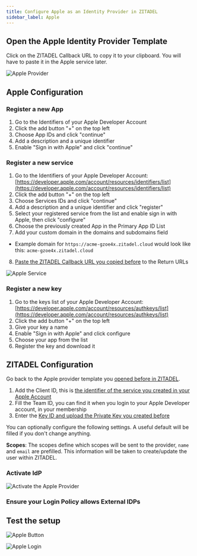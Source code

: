 ```yaml
---
title: Configure Apple as an Identity Provider in ZITADEL
sidebar_label: Apple
---
```



<Intro provider="Apple"/>

## Open the Apple Identity Provider Template

<IDPsOverview templates="Apple"/>

Click on the ZITADEL Callback URL to copy it to your clipboard.
You will have to paste it in the Apple service later.

![Apple Provider](/img/guides/zitadel_apple_create_provider.png)

## Apple Configuration

### Register a new App

1. Go to the Identifiers of your Apple Developer Account
2. Click the add button "+" on the top left
3. Choose App IDs and click "continue"
4. Add a description and a unique identifier
5. Enable "Sign in with Apple" and click "continue"

### Register a new service

1. Go to the Identifiers of your Apple Developer Account: [https://developer.apple.com/account/resources/identifiers/list](https://developer.apple.com/account/resources/identifiers/list)
2. Click the add button "+" on the top left
3. Choose Services IDs and click "continue"
4. Add a description and a unique identifier and click "register"
5. Select your registered service from the list and enable sign in with Apple, then click "configure"
6. Choose the previously created App in the Primary App ID List
7. Add your custom domain in the domains and subdomains field
 - Example domain for `https://acme-gzoe4x.zitadel.cloud` would look like this:  `acme-gzoe4x.zitadel.cloud`
8. [Paste the ZITADEL Callback URL you copied before](#open-the-apple-identity-provider-template) to the Return URLs

![Apple Service](/img/guides/apple_service_create.png)

### Register a new key

1. Go to the keys list of your Apple Developer Account: [https://developer.apple.com/account/resources/authkeys/list](https://developer.apple.com/account/resources/authkeys/list)
2. Click the add button "+" on the top left
3. Give your key a name
4. Enable "Sign in with Apple" and click configure
5. Choose your app from the list
6. Register the key and download it

## ZITADEL Configuration

Go back to the Apple provider template you [opened before in ZITADEL](#open-the-apple-identity-provider-template).

1. Add the Client ID, this is [the identifier of the service you created in your Apple Account](#register-a-new-service)
2. Fill the Team ID, you can find it when you login to your Apple Developer account, in your membership
3. Enter the [Key ID and upload the Private Key you created before](#register-a-new-key)

You can optionally configure the following settings.
A useful default will be filled if you don't change anything.

**Scopes**: The scopes define which scopes will be sent to the provider, `name` and `email` are prefilled. This information will be taken to create/update the user within ZITADEL.

<GeneralConfigDescription provider_account="Apple account" />

### Activate IdP

<Activate/>

![Activate the Apple Provider](/img/guides/zitadel_activate_apple.png)

### Ensure your Login Policy allows External IDPs

<CustomLoginPolicy/>

## Test the setup

<TestSetup loginscreen="your Apple login"/>

![Apple Button](/img/guides/zitadel_login_apple.png)

![Apple Login](/img/guides/apple_login.png)
